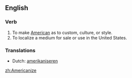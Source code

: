 ==English==

===Verb===
{{en-infl-reg-other-e|Americaniz|e}}

# To make [[American]] as to custom, culture, or style.
# To localize a medium for sale or use in the United States.

===Translations===
{{top}}
*Dutch: [[amerikaniseren]]
{{mid}}
{{bottom}}

[[zh:Americanize]]